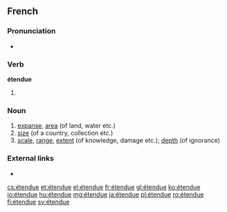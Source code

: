 ==French==

===Pronunciation===
* {{audio|Fr-étendue.ogg|Audio|lang=fr}}

===Verb===
'''étendue''' {{g|f}}

# {{feminine plural past participle of|étendre|lang=fr}}

===Noun===
{{fr-noun|f}}

# [[expanse]], [[area]] (of land, water etc.)
# [[size]] (of a country, collection etc.)
# [[scale]], [[range]], [[extent]] (of knowledge, damage etc.); [[depth]] (of ignorance)

===External links===
* {{R:TLFi}}

[[cs:étendue]]
[[et:étendue]]
[[el:étendue]]
[[fr:étendue]]
[[gl:étendue]]
[[ko:étendue]]
[[io:étendue]]
[[hu:étendue]]
[[mg:étendue]]
[[ja:étendue]]
[[pl:étendue]]
[[ro:étendue]]
[[fi:étendue]]
[[sv:étendue]]